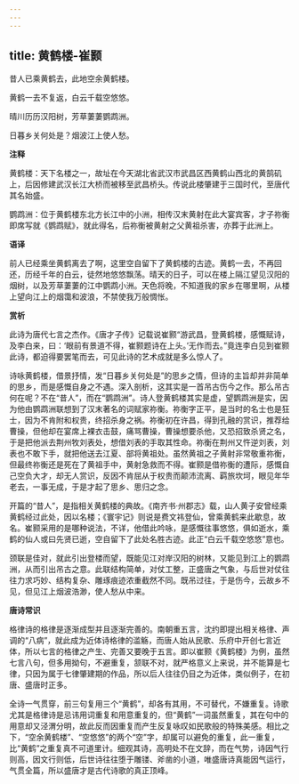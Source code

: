 ```yaml
---
---
---
```

title: 黄鹤楼-崔颢
---

昔人已乘黄鹤去，此地空余黄鹤楼。

黄鹤一去不复返，白云千载空悠悠。

晴川历历汉阳树，芳草萋萋鹦鹉洲。

日暮乡关何处是？烟波江上使人愁。

**注释**

黄鹤楼：天下名楼之一，故址在今天湖北省武汉市武昌区西黄鹤山西北的黄鹄矶上，后因修建武汉长江大桥而被移至武昌桥头。传说此楼肇建于三国时代，至唐代其名始盛。

鹦鹉洲：位于黄鹤楼东北方长江中的小洲，相传汉末黄射在此大宴宾客，才子祢衡即席写就《鹦鹉赋》，就此得名，后祢衡被黄射之父黄祖杀害，亦葬于此洲上。

**语译**

前人已经乘坐黄鹤离去了啊，这里空自留下了黄鹤楼的古迹。黄鹤一去，不再回还，历经千年的白云，徒然地悠悠飘荡。晴天的日子，可以在楼上隔江望见汉阳的烟树，以及芳草萋萋的江中鹦鹉小洲。天色将晚，不知道我的家乡在哪里啊，从楼上望向江上的烟霭和波浪，不禁使我万般惆怅。

**赏析**

此诗为唐代七言之杰作。《唐才子传》记载说崔颢“游武昌，登黄鹤楼，感慨赋诗，及李白来，曰：‘眼前有景道不得，崔颢题诗在上头。’无作而去。”竟连李白见到崔颢此诗，都迫得要罢笔而去，可见此诗的艺术成就是多么惊人了。

诗咏黄鹤楼，借景抒情，发“日暮乡关何处是”的思乡之情，但诗的主旨却并非简单的思乡，而是感慨自身之不遇。深入剖析，这其实是一首吊古伤今之作。那么吊古何在呢？不在“昔人”，而在“鹦鹉洲”。诗人登黄鹤楼其实是虚，望鹦鹉洲是实，因为他由鹦鹉洲联想到了汉末著名的词赋家祢衡。祢衡字正平，是当时的名士也是狂士，因为不肯附和权贵，终招杀身之祸。祢衡初在许昌，得到孔融的赏识，推荐给曹操，但他却在宴席上裸衣击鼓，痛骂曹操，曹操想要杀他，又恐招致杀贤之名，于是把他派去荆州牧刘表处，想借刘表的手取其性命。祢衡在荆州又忤逆刘表，刘表也不敢下手，就把他送去江夏、部将黄祖处。虽然黄祖之子黄射非常敬重祢衡，但最终祢衡还是死在了黄祖手中，黄射急救而不得。崔颢是借祢衡的遭际，感慨自己空负大才，却无人赏识，反因不肯屈从于权贵而颠沛流离、羁旅坎坷，眼见年华老去，一事无成，于是才起了思乡、思归之念。

开篇的“昔人”，是指相关黄鹤楼的典故。《南齐书·州郡志》载，山人黄子安曾经乘黄鹤经过此处，因以名楼；《寰宇记》则说是费文祎登仙，曾乘黄鹤来此歇息，故名。崔颢采用的是哪种说法，不详，他借此吟咏，是感慨往事悠悠，俱如逝水，乘鹤的仙人或曰先贤已逝，空自留下了此处名胜古迹。此正“白云千载空悠悠”意也。

颈联是佳对，就此引出登楼而望，既能见江对岸汉阳的树林，又能见到江上的鹦鹉洲，从而引出吊古之意。此联结构简单，对仗工整，正盛唐之气象，与后世对仗往往力求巧妙、结构复杂、雕琢痕迹浓重截然不同。既吊过往，于是伤今，云故乡不见，但见江上烟波浩渺，使人愁从中来。

**唐诗常识**

格律诗的格律是逐渐成型并且逐渐完善的。南朝重五言，沈约即提出相关格律、声调的“八病”，就此成为近体诗格律的滥觞，而唐人始从民歌、乐府中开创七言近体，所以七言的格律之产生、完善又要晚于五言。即以崔颢《黄鹤楼》为例，虽然七言八句，但多用拗句，不避重复，颔联不对，就严格意义上来说，并不能算是七律，只因为属于七律肇建期的作品，所以后人往往仍目之为近体，类似例子，在初唐、盛唐时正多。

全诗一气贯穿，前三句复用三个“黄鹤”，却各有其用，不可替代，不嫌重复。诗歌尤其是格律诗是忌讳用词重复和用意重复的，但“黄鹤”一词虽然重复，其在句中的用意却又泾渭分明，故此反而因重复而产生反复咏叹如民歌般的特殊美感。相比之下，“空余黄鹤楼”、“空悠悠”的两个“空”字，却属可以避免的重复，此一重复，比“黄鹤”之重复真不可道里计。细观其诗，高明处不在文辞，而在气势，诗因气行则高，因文行则低，后世诗往往堕于雕镂、斧凿的小道，唯盛唐诗真能因气运行，气贯全篇，所以盛唐才是古代诗歌的真正顶峰。
